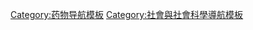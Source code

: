{{Navbox
| name  = 娛樂性用藥
| title = [[娛樂性用藥]]
| listclass = hlist
| state = {{{state<includeonly>|collapsed</includeonly>}}}
| basestyle = text-align:center;

|group1 = 主要娛樂性<br />藥物
|list1  = {{Navbox subgroup
|groupstyle = text-align:center;

| group1 = {{tsl|en|Depressant|抑制劑 (藥物)|中樞神經<br/>抑制劑}}
|  list1 =
* [[巴比妥类药物]]
* [[苯二氮䓬类]]
* [[氨基甲酸酯]]
* [[乙醇 (藥物)|乙醇]]
** [[酒]]
** [[啤酒]]
** [[葡萄酒]]
* [[加巴喷丁]]
* [[Γ-羟基丁酸]]（GHB）
* {{tsl|en|Inhalant|吸入劑}}
** 醫療
*** [[一氧化二氮]]
** 危險溶剂
*** [[黏合剂]]
*** [[汽油]]
*** [[指甲油]]
*** [[稀釋液]]
** 其他
*** [[氟利昂]]
* [[卡瓦胡椒]]
* {{tsl|en|Nonbenzodiazepine|}}
* [[喹唑啉酮]]

| group2 = [[鴉片類藥物|鴉片類<br/>藥物]]
| list2  =
* {{tsl|en|Buprenorphine|丁基原啡因}}
* [[可待因]]
* [[二氫去氧嗎啡]]
* {{tsl|en|Dextropropoxyphene|右丙氧芬}}
* [[芬太尼]]
* [[海洛因]]
* [[氢可酮]]
* {{tsl|en|Hydromorphone|氫嗎啡酮}}
* [[美沙酮]]
* {{tsl|en|Mitragyna speciosa|美麗帽柱木}}
* [[嗎啡]]
** [[鸦片]]
* {{tsl|en|Oxycodone|可待因酮}}
** {{tsl|en|Oxycodone/paracetamol|可待因酮/对乙酰氨基酚|/对乙酰氨基酚}}

| group3 = [[兴奋剂|中樞神經<br/>興奮劑]]
|  list3 =
* [[苯丙胺]]
* {{tsl|en|Arecoline|檳榔鹼}}
** [[槟榔属]]
* [[蒌叶]]
* [[咖啡因]]
** [[咖啡]]
** [[能量饮料]]
** [[茶]]
* [[卡西酮]]
** [[巧茶]]
* [[可卡因]]
** [[古柯]]
** [[霹雳可卡因]]
* [[麻黃鹼]]
** [[麻黄]]
* [[亞甲基二氧吡咯戊酮]]（MDPV）
* [[甲氧麻黄酮]]
* [[甲基苯丙胺]]
* {{tsl|en|Methylone|甲基培尼皮質醇}}
* [[哌甲酯]]
* [[莫达非尼]]
* [[尼古丁]]
** [[烟叶|煙草]]
* [[可可碱]]
** [[可可豆]]
** [[巧克力]]  

| group4 = {{tsl|en|Empathogen–entactogen|神入感激發劑-放心藥|放心藥}}
| list4 =
* {{tsl|en|3,4-Methylenedioxyamphetamine|3,4-亞甲基二氧基甲基苯丙胺|MDA}}
* [[MDMA]]
* {{tsl|en|2C (psychedelics)|2C (迷幻药物)|2C-* 類藥物}}
* {{tsl|en|alpha-Methyltryptamine|阿法-甲基色胺}}
* {{tsl|en|6-APB||6-APB}}

|group5 = [[致幻剂]]
|list5  = {{Navbox subgroup
|groupstyle = text-align:center;
 |group1 = [[迷幻药物]]
 |list1 =
* [[蟾毒色胺]]
** [[Psychoactive toad|Psychoactive蟾蜍]]
** {{tsl|en|Anadenanthera colubrina|Anadenanthera colubrina|Vilca}}
** {{tsl|en|Anadenanthera peregrina|Anadenanthera peregrina|Yopo}}
* [[二甲基色胺]]（DMT）
** [[死藤水]]
* {{tsl|en|Ergine|d-麥角酸酰胺|LSA}}
* [[麥角酸二乙酰胺]]（LSD-25）
* [[麦司卡林]]
** {{tsl|en|Echinopsis peruviana|}}
** [[烏羽玉]]
** {{tsl|en|Echinopsis pachanoi|聖佩德羅仙人掌}}
* [[裸盖菇素]] / [[脱磷酸裸盖菇素]]
** [[迷幻蘑菇]]

  | group2 = {{tsl|en|Dissociative|游离药品}}
  | list2 =
* [[右美沙芬]]（DXM）
* {{tsl|en|Glaucine|海罂粟碱}}
* {{tsl|en|Inhalant|吸入劑}}
** [[一氧化二氮]]
** [[亚硝酸酯]]
** [[Rush Poppers]]
** [[亚硝酸异戊酯]]
* [[氯胺酮]]
* {{tsl|en|Methoxetamine|2-（3-甲氧基苯基）-2-乙胺環己酮|MXE}}
* [[蠅蕈素]]
** [[毒蠅傘]]
* {{tsl|en|Phencyclidine|苯環己哌啶}}（PCP）
* {{tsl|en|Salvinorin A|丹酚A}}
** [[墨西哥鼠尾草]]

   | group3 = [[致谵妄药]]
   | list3  =
* [[阿托品]]及[[東莨菪鹼]]
** [[颠茄]]
** [[曼陀罗属]]
** [[天仙子 (植物)|天仙子]]
** [[茄参]]
* {{tsl|en|Dimenhydrinate|茶苯海明}}
* [[苯海拉明]]

   | group4 = [[大麻素]]
   |  list4 =
* {{tsl|en|JWH-018|JWH-018}}
* [[四氢大麻酚]]
** [[大麻]]
** [[哈希什]]
** {{tsl|en|Hash oil|大麻脂}}

   |group5 = {{tsl|en|Oneirogen|增夢劑}}
   | list5 =
* {{tsl|en|Calea ternifolia|Calea zacatechichi}}
* {{tsl|en|Silene undulata|Silene capensis}}
}}}}

| group2 = {{Link-en|用藥文化|Drug culture}}
| list2 = {{Navbox subgroup
| groupstyle = text-align:center;
    | evenodd = swap
    | group1 = {{Link-en|大麻文化|Cannabis culture}}
    |  list1 =
* [[420 (大麻文化)|420]]
* {{Link-en|大麻栽培|Cannabis cultivation}}
* [[吸食大麻]]
* {{tsl|en|Head shop|麻醉毒品店}}
* {{Link-en|美國大麻合法史|Legal history of cannabis in the United States}}
* [[大麻的合法性|大麻合法化]]
* {{Link-en|大麻政策計畫|Marijuana Policy Project}}
* [[医用大麻]]
* {{Link-en|全國大麻法律改革組織|National Organization for the Reform of Marijuana Laws}}
* [[宗教或精神用大麻]]
* {{tsl|en|Stoner film|Stoner電影}}
    | group2 = [[咖啡文化]]
    |  list2 =
* {{tsl|en|Break (work)#Coffee break|休息時間|咖啡時間}}
* [[咖啡店]]
* {{tsl|en|Latte art|拿鐵藝術}}
* [[茶馆]]
    | group3 = {{tsl|en|Drinking culture|飲酒文化}}
    |  list3 =
* [[調酒師]]
* [[啤酒]]
* [[啤酒节]]
* [[暴飲]]
* [[乙醚]]
* [[酒令]]
* {{tsl|en|Drinking song|祝酒歌 (飲酒文化)|祝酒歌}}
* [[歡樂時光]]
* [[酒壺]]
* [[夜總會]]
* [[英式酒吧]]
* {{tsl|en|Pub crawl|Pub crawl}}
* [[侍酒師]]
* [[酒吧]]
* {{tsl|en|Tailgate party|車尾趴}}
* {{tsl|en|Wine tasting|品酒}}
    | group4 = {{tsl|en|Psychedelia|迷幻文化}}
    |  list4 =
* {{tsl|en|Psychonautics||Psychonautics}}
* {{Link-en|迷幻藝術|Psychedelic art}}
* [[迷幻药物]]
* {{tsl|en|Psychedelic era|迷幻時期}}
* {{Link-en|迷幻經驗|Psychedelic experience}}
* {{Link-en|迷幻文學|Psychedelic literature}}
* [[迷幻音乐]] 
* {{tsl|en|Psychedelic therapy|迷幻療法}}
| group5 = [[吸菸|吸煙文化]]
    |  list5 =
* {{tsl|en|Cigarette card|香煙卡片}}
* {{tsl|en|Fashion cigarettes|吸煙時尚}}
* {{tsl|en|Cloud-chasing (electronic cigarette)|追雲|Cloud-chasing}}
* {{tsl|en|Loosie||Loosie}}
* {{tsl|en|Smokeasy||Smokeasy}}
* [[戀菸癖]]
* [[吸菸]]
    | group6 = 其他
    |  list6 =
* {{Link-en|俱樂部藥物|Club drug}}
** [[可卡因]]
** [[安眠酮]]
** [[MDMA]]
** [[一氧化二氮]]
** [[Rush Poppers|Poppers]]
* [[1960年代反文化运动]]
* {{Link-en|舞蹈派對|Dance party}}
* {{tsl|en|Drug paraphernalia|藥物用具}}
* {{Link-en|藥物旅遊|Drug tourism}}
* [[宗教致幻劑]]
* [[嬉皮士]]
* [[益智药]]
<!--* [[Mary Joy]]-->
* {{tsl|en|Party and play|Party and play}}
* {{Link-en|多重藥物使用|Poly drug use}}
* [[銳舞]]
* {{tsl|en|Religion and drugs|宗教與藥物}}
* {{Link-en|自我用藥|Self-medication}}
* {{Link-en|性與藥物|Sex and drugs}}
* {{tsl|en|Whoonga|Whoonga}}
}}
  | group3 = 製藥與交易
  | list3 = {{Navbox subgroup
  | groupstyle = text-align:center;  
  | group1 = 製藥
    |  list1 =
* {{Link-en|哥倫比亞古柯生產|Coca production in Colombia}}
* [[藥物前體]]
* {{Link-en|阿富汗鴉片生產|Opium production in Afghanistan}}
* {{tsl|en|Rolling meth lab|滾動實驗室}}
    | group2 = 藥物交易
    |  list2 =
* {{Link-en|非法藥物交易|Illegal drug trade}}
* {{Link-en|哥倫比亞非法藥物交易|Illegal drug trade in Colombia}}
* {{tsl|en|Darknet market|黑暗市場}}
}}
  | group4 = 用藥議題  
  | evenodd = swap
  |  list4 =
* [[物質濫用]]
* [[約會強姦藥物|約會強暴藥物]]
* [[醉酒駕駛]]
* {{tsl|en|Effects of cannabis|大麻的影響}}
* [[成瘾]]
* [[物質依賴]]
** {{Link-en|物質濫用防治|Substance abuse prevention}}
** {{tsl|en|Opioid replacement therapy|鴉片替代治療}}
** {{tsl|en|Drug rehabilitation|戒毒}}
** {{tsl|en|Responsible drug use|負責任的藥物使用}}
* {{Link-en|藥物相關犯罪|Drug-related crime}}
* [[胎兒酒精譜系障礙]]
* {{tsl|en|Long-term effects of cannabis|大麻的長期影響}}
* [[神經毒性]]
* [[藥物過量]]
* [[二手煙]]
** 香煙或其他物質
| group5 = 用藥合法性 
 | list5 = {{Navbox subgroup
 | groupstyle = text-align:center; 
   | evenodd = swap
    |group1 = 國際
    |list1 = 
* 《[[麻醉品单一公约]]》
* 《[[精神药物公约]]》
* 《[[联合国禁止非法贩运麻醉药品和精神药物公约]]》
* {{Link-en|歐洲聯盟狡詐家藥物決策委員會|Council of the European Union decisions on designer drugs}}
    | group2 = 國家
    |  list2 =
* [[毒品禁制政策]]
** [[除罪化]]
** [[毒品]]
** {{Link-en|減少藥物供應|Supply reduction}}
* {{Link-en|藥物政策改革|Drug policy reform}}
** {{Link-en|減少藥物需求|Demand reduction}}
** {{Link-en|藥物政策聯盟|Drug Policy Alliance}}
** {{Link-en|減少傷害|Harm reduction}}
** {{Link-en|執法者反禁令|Law Enforcement Against Prohibition}}
** {{tsl|en|Law Enforcement Action Partnership|執法者行動夥伴}}
** {{Link-en|用藥自由化|Drug liberalization}}
*** {{Link-en|拉丁美洲藥物合法化|Latin American drug legalization|拉丁美洲}}
** {{Link-en|學生理性用藥政策|Students for Sensible Drug Policy}}
** {{Link-en|藥物改革政策基金會|Transform Drug Policy Foundation}}

    | group3 = 各國用藥<br/>政策
    |  list3 =
* [[澳洲藥物政策|澳洲]]
* {{Link-en|加拿大藥物政策|Drug policy of Canada|加拿大}}
* 歐洲
** {{Link-en|德國藥物政策|Drug policy of Germany|德國}}
** {{Link-en|荷蘭藥物政策|Drug policy of Netherlands|荷蘭}}
** {{Link-en|葡萄牙藥物政策|Drug policy of Portugal|葡萄牙}}
** {{Link-en|斯洛伐克藥物政策|Drug policy of Slovakia|斯洛伐克}}
** {{Link-en|瑞典藥物政策|Drug policy of Sweden|瑞典}}
** [[瑞士藥物政策|瑞士]]
* {{Link-en|印度藥物政策|Drug policy of India|印度}}
* {{Link-en|蘇聯藥物政策|Drug policy of the Soviet Union|蘇聯}}
* {{Link-en|美國聯邦政府藥物政策|Federal drug policy of the United States|美國}}
** [[向毒品說不]]
** {{Link-en|國家毒品管制政策辦公室|Office of National Drug Control Policy}}
** {{Link-en|校園藥物政策|School district drug policies}}
** 各州
*** {{Link-en|加利福尼亞州藥物政策|Drug policy of California|加州}}
*** {{Link-en|科羅拉多州藥物政策|Drug policy of Colorado|科羅拉多州}}
*** {{Link-en|馬里蘭州藥物政策|Drug policy of Maryland|馬里蘭州}}
*** {{Link-en|維吉尼亞州藥物政策|Drug policy of Virginia|維吉尼亞州}}
    | group4 = 其他
    |  list4 =
* {{tsl|en|Arguments for and against drug prohibition|贊成及反對藥物禁止的論述}}
* {{Link-en|販毒死刑|Capital punishment for drug trafficking}}
* {{tsl|en|Cognitive liberty|認知自由}}
* [[狡詐家藥物]]
* {{Link-en|藥物法庭|Drug court}}
* [[軟性毒品]]
* {{Link-en|藥物所有權|Drug possession}}
* {{tsl|en|Drug harmfulness|藥物有害程度}}
* {{Link-en|藥物所有權|Drug possession}}
* [[藥物測試|興奮劑檢查]]
* [[藥物測試]]
* [[墨西哥毒品戰爭]]
* {{tsl|en|Philippine Drug War|菲律賓毒品戰爭}}
* [[舉報人]]
* {{Link-en|藥物濫用政治|Politics of drug abuse}}
* [[毒品戰爭]]
* {{Link-en|零容忍政策|Zero tolerance|零容忍政策}} 
}}
|group7 = 依各國<br />排列列表
|list7 =
* {{Link-en|酒精法|Alcohol law|酒精合法性}}
** [[各国人均酒精消费量列表]]
* [[同化類固醇合法性]]
* {{Link-en|各國大麻合法性|Legality of cannabis by country|大麻合法性}}
** {{Link-en|各國每年大麻用量|Annual cannabis use by country|每年用量}}
** {{Link-en|各國成人終身大麻用量列表|Adult lifetime cannabis use by country|終身用量}}
* [[各国人均烟草消费量列表]]
* {{Link-en|古柯鹼合法狀態|Legal status of cocaine|古柯鹼合法性}}
** {{Link-en|各國古柯鹼施用盛行情形列表|List of countries by prevalence of cocaine use|古柯鹼施用}}
* {{Link-en|甲基安非他命合法狀態|Legal status of methamphetamine|甲基安非他命合法性}}
* {{Link-en|各國鴉片類施用盛行情形列表|List of countries by prevalence of opiates use|鴉片類施用}}
* {{Link-en|迷幻蘑菇合法狀態|Legal status of psilocybin mushrooms|迷幻蘑菇合法性}}
* {{Link-en|迷幻鼠尾草合法狀態|Legal status of Salvia divinorum|迷幻鼠尾草合法性}}

| belowstyle =  
| below = 參見：[[春药]]
}}<noinclude>

{{collapsible option}}

[[Category:药物导航模板]]
[[Category:社會與社會科學導航模板]]
</noinclude>